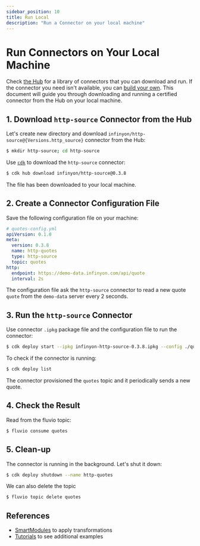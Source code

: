 ```yaml
---
sidebar_position: 10
title: Run Local
description: "Run a Connector on your local machine"
---
```



# Run Connectors on Your Local Machine

Check [the Hub] for a library of connectors that you can download and run. If the connector you need isn't available, you can [build your own]. This document will guide you through downloading and running a certified connector from the Hub on your local machine.


## 1. Download `http-source` Connector from the Hub

Let's create new directory and download <code>infinyon/http-source@{Versions.http_source}</code> connector from the Hub:

```bash copy="fl"
$ mkdir http-source; cd http-source
```

Use [`cdk`] to download the `http-source` connector:

```bash copy="fl"
$ cdk hub download infinyon/http-source@0.3.8
```

The file has been downloaded to your local machine.


## 2. Create a Connector Configuration File

Save the following configuration file on your machine:

```yaml
# quotes-config.yml
apiVersion: 0.1.0
meta:
  version: 0.3.8
  name: http-quotes
  type: http-source
  topic: quotes
http:
  endpoint: https://demo-data.infinyon.com/api/quote
  interval: 2s
```

The configuration file ask the `http-source` connector to read a new quote `quote` from the `demo-data` server every 2 seconds.

## 3. Run the `http-source` Connector

Use connector `.ipkg` package file and the configuration file to run the connector:

```bash copy="fl"
$ cdk deploy start --ipkg infinyon-http-source-0.3.8.ipkg --config ./quotes-config.yaml
```

To check if the connector is running:

```bash copy="fl"
$ cdk deploy list
```

The connector provisioned the `quotes` topic and it periodically sends a new quote.

## 4. Check the Result

Read from the fluvio topic:

```bash copy="fl"
$ fluvio consume quotes
```

## 5. Clean-up

The connector is running in the background. Let's shut it down:

```bash copy="fl"
$ cdk deploy shutdown --name http-quotes
```

We can also delete the topic

```bash copy="fl"
$ fluvio topic delete quotes
```

## References

* [SmartModules] to apply transformations
* [Tutorials] to see additional examples


[the Hub]: hub/connectors/index.md
[build your own]: ./developers/introduction.mdx
[`cdk`]: fluvio/cli/cdk.mdx
[SmartModules]: smartmodules/introduction.mdx
[Tutorials]: fluvio/tutorials/index.md